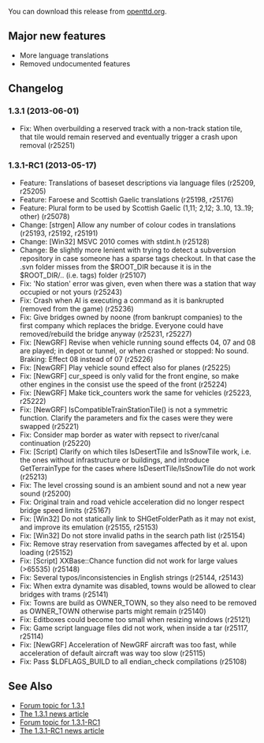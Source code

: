 {{en/-}}
{{en/Archive/OpenTTD/Navigation}}
{{en/Archive/OpenTTD/NaviPrevNext|prev=en/Archive/OpenTTD/OpenTTD 1.3.0|next=en/Archive/OpenTTD/OpenTTD 1.3.2|date=2013-05-31}}

You can download this release from [http://www.openttd.org/en/download-stable/1.3.1 openttd.org].

==Major new features==
* More language translations
* Removed undocumented features

==Changelog==
===1.3.1 (2013-06-01)===

* Fix: When overbuilding a reserved track with a non-track station tile, that tile would remain reserved and eventually trigger a crash upon removal {{en/Flyspray|5540}} (r25251)

===1.3.1-RC1 (2013-05-17)===

* Feature: Translations of baseset descriptions via language files (r25209, r25205)
* Feature: Faroese and Scottish Gaelic translations (r25198, r25176)
* Feature: Plural form to be used by Scottish Gaelic (1,11; 2,12; 3..10, 13..19; other) (r25078)
* Change: [strgen] Allow any number of colour codes in translations (r25193, r25192, r25191)
* Change: [Win32] MSVC 2010 comes with stdint.h (r25128)
* Change: Be slightly more lenient with trying to detect a subversion repository in case someone has a sparse tags checkout. In that case the .svn folder misses from the $ROOT_DIR because it is in the $ROOT_DIR/.. (i.e. tags) folder (r25107)
* Fix: 'No station' error was given, even when there was a station that way occupied or not yours {{en/Flyspray|5546}} (r25243)
* Fix: Crash when AI is executing a command as it is bankrupted (removed from the game) {{en/Flyspray|5547}} (r25236)
* Fix: Give bridges owned by noone (from bankrupt companies) to the first company which replaces the bridge. Everyone could have removed/rebuild the bridge anyway {{en/Flyspray|5541}} (r25231, r25227)
* Fix: [NewGRF] Revise when vehicle running sound effects 04, 07 and 08 are played; in depot or tunnel, or when crashed or stopped: No sound. Braking: Effect 08 instead of 07 {{en/Flyspray|5538}} (r25226)
* Fix: [NewGRF] Play vehicle sound effect also for planes (r25225)
* Fix: [NewGRF] cur_speed is only valid for the front engine, so make other engines in the consist use the speed of the front {{en/Flyspray|5534}} (r25224)
* Fix: [NewGRF] Make tick_counters work the same for vehicles (r25223, r25222)
* Fix: [NewGRF] IsCompatibleTrainStationTile() is not a symmetric function. Clarify the parameters and fix the cases were they were swapped (r25221)
* Fix: Consider map border as water with repsect to river/canal continuation (r25220)
* Fix: [Script] Clarify on which tiles IsDesertTile and IsSnowTile work, i.e. the ones without infrastructure or buildings, and introduce GetTerrainType for the cases where IsDesertTile/IsSnowTile do not work {{en/Flyspray|5537}} (r25213)
* Fix: The level crossing sound is an ambient sound and not a new year sound (r25200)
* Fix: Original train and road vehicle acceleration did no longer respect bridge speed limits {{en/Flyspray|5523}} (r25167)
* Fix: [Win32] Do not statically link to SHGetFolderPath as it may not exist, and improve its emulation {{en/Flyspray|5522}} (r25155, r25153)
* Fix: [Win32] Do not store invalid paths in the search path list (r25154)
* Fix: Remove stray reservation from savegames affected by {{en/Flyspray|5510}} et al. upon loading {{en/Flyspray|5520}} (r25152)
* Fix: [Script] XXBase::Chance function did not work for large values (>65535) {{en/Flyspray|5517}} (r25148)
* Fix: Several typos/inconsistencies in English strings {{en/Flyspray|5496}} (r25144, r25143)
* Fix: When extra dynamite was disabled, towns would be allowed to clear bridges with trams (r25141)
* Fix: Towns are build as OWNER_TOWN, so they also need to be removed as OWNER_TOWN otherwise parts might remain {{en/Flyspray|5519}} (r25140)
* Fix: Editboxes could become too small when resizing windows (r25121)
* Fix: Game script language files did not work, when inside a tar {{en/Flyspray|5509}} (r25117, r25114)
* Fix: [NewGRF] Acceleration of NewGRF aircraft was too fast, while acceleration of default aircraft was way too slow (r25115)
* Fix: Pass $LDFLAGS_BUILD to all endian_check compilations (r25108)

==See Also==
* [http://www.tt-forums.net/viewtopic.php?f=29&t=66513 Forum topic for 1.3.1]
* [http://www.openttd.org/en/news/184 The 1.3.1 news article]
* [http://www.tt-forums.net/viewtopic.php?f=29&t=66192 Forum topic for 1.3.1-RC1]
* [http://www.openttd.org/en/news/183 The 1.3.1-RC1 news article]